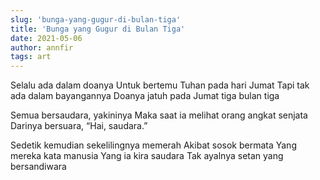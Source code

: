 ```yaml
---
slug: 'bunga-yang-gugur-di-bulan-tiga'
title: 'Bunga yang Gugur di Bulan Tiga'
date: 2021-05-06
author: annfir
tags: art
---
```


Selalu ada dalam doanya
Untuk bertemu Tuhan pada hari Jumat
Tapi tak ada dalam bayangannya
Doanya jatuh pada Jumat tiga bulan tiga

Semua bersaudara, yakininya
Maka saat ia melihat orang angkat senjata
Darinya bersuara,
“Hai, saudara.”

Sedetik kemudian sekelilingnya memerah
Akibat sosok bermata
Yang mereka kata manusia
Yang ia kira saudara
Tak ayalnya setan yang bersandiwara
